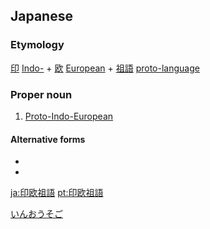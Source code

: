==Japanese==
{{ja-kanjitab|いん|おう|そ|ご|yomi=o}}

===Etymology===
[[印]] [[Indo-]] + [[欧]] [[European]] + [[祖語]] [[proto-language]]

===Proper noun===
{{ja-pos|いんおう そご|proper|kyu=印歐祖語}}

# [[Proto-Indo-European]]

====Alternative forms====
* {{l|ja|インドヨーロッパ祖語}}
* {{l|ja|印欧基語}}

[[Category:ja:Linguistics|いんおうそご]]

[[ja:印欧祖語]]
[[pt:印欧祖語]]